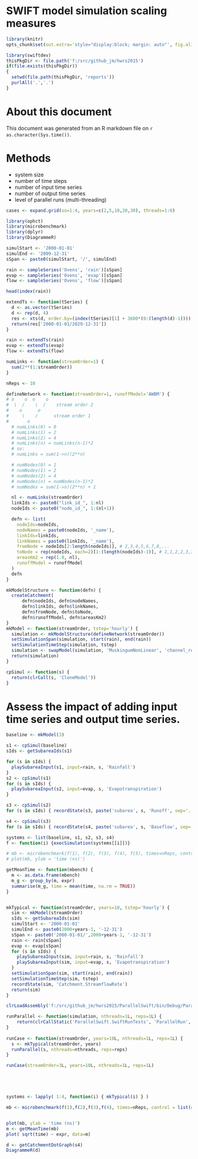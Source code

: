 SWIFT model simulation scaling measures
=================

```r
library(knitr)
opts_chunk$set(out.extra='style="display:block; margin: auto"', fig.align="center", fig.width=10, fig.height=8, dev='png')
```

```r
library(swiftdev)
thisPkgDir <- file.path('f:/src/github_jm/hwrs2015')
if(file.exists(thisPkgDir))
{
  setwd(file.path(thisPkgDir, 'reports'))
  purlAll('.','.')
}
```

# About this document

This document was generated from an R markdown file on `r as.character(Sys.time())`.

# Methods

* system size
* number of time steps
* number of input time series
* number of output time series
* level of parallel runs (multi-threading)

```r
cases <- expand.grid(so=1:4, years=c(2,5,10,20,30), threads=1:6)
```

```r
library(ophct)
library(microbenchmark)
library(dplyr)
library(DiagrammeR)
```

```r
simulStart <- '2000-01-01'
simulEnd <- '2009-12-31'
sSpan <- paste0(simulStart, '/', simulEnd)

rain <- sampleSeries('Ovens', 'rain')[sSpan]
evap <- sampleSeries('Ovens', 'evap')[sSpan]
flow <- sampleSeries('Ovens', 'flow')[sSpan]

head(index(rain))

extendTs <- function(tSeries) {
  d <- as.vector(tSeries)
  d <- rep(d, 4)
  res <- xts(d, order.by=(index(tSeries)[1] + 3600*(0:(length(d)-1))))
  return(res['2000-01-01/2029-12-31'])
}

rain <- extendTs(rain)
evap <- extendTs(evap)
flow <- extendTs(flow)

```

```r
numLinks <- function(streamOrder=1) {
  sum(2**(1:streamOrder))
}

nReps <- 10

defineNetwork <- function(streamOrder=1, runoffModel='AWBM') {
# o    o  o    o 
#  \  /    \  /    stream order 2
#    o      o
#     \    /      stream order 1
#       o
  # numLinks(0) = 0
  # numLinks(1) = 2
  # numLinks(2) = 4
  # numLinks(n) = numLinks(n-1)*2
  # so:
  # numLinks = sum(1->n)(2**n)

  # numNodes(0) = 1
  # numNodes(1) = 2
  # numNodes(2) = 4
  # numNodes(n) = numNodes(n-1)*2
  # numNodes = sum(1->n)(2**n) + 1

  nl <- numLinks(streamOrder)
  linkIds <- paste0("link_id_", 1:nl)
  nodeIds <- paste0("node_id_", 1:(nl+1))

  defn <- list(
    nodeIds=nodeIds,
    nodeNames = paste0(nodeIds, '_name'),
    linkIds=linkIds,
    linkNames = paste0(linkIds, '_name'),
    fromNode = nodeIds[2:length(nodeIds)], # 2,3,4,5,6,7,8,...
    toNode = rep(nodeIds, each=2)[1:(length(nodeIds)-1)], # 1,1,2,2,3,3,4,4...
    areasKm2 = rep(1.0, nl),
    runoffModel = runoffModel
  )
  defn
}

mkModelStructure <- function(defn) {
  createCatchment(
      defn$nodeIds, defn$nodeNames, 
      defn$linkIds, defn$linkNames, 
      defn$fromNode, defn$toNode, 
      defn$runoffModel, defn$areasKm2)
}
mkModel <- function(streamOrder, tstep='hourly') {
  simulation <- mkModelStructure(defineNetwork(streamOrder))
  setSimulationSpan(simulation, start(rain), end(rain))
  setSimulationTimeStep(simulation, tstep)
  simulation <- swapModel(simulation, 'MuskingumNonLinear', 'channel_routing')
  return(simulation)
}

cpSimul <- function(s) {
  return(clrCall(s, 'CloneModel'))
}
```
# Assess the impact of adding input time series and output time series.
```r

baseline <- mkModel(3) 

s1 <- cpSimul(baseline)
sIds <- getSubareaIds(s1)

for (s in sIds) {
  playSubareaInput(s1, input=rain, s, 'Rainfall')
}
s2 <- cpSimul(s1)
for (s in sIds) {
  playSubareaInput(s2, input=evap, s, 'Evapotranspiration')
}

s3 <- cpSimul(s2)
for (s in sIds) { recordState(s3, paste('subarea', s, 'Runoff', sep='.')) }

s4 <- cpSimul(s3)
for (s in sIds) { recordState(s4, paste('subarea', s, 'Baseflow', sep='.')) }

systems <- list(baseline, s1, s2, s3, s4)
f <- function(i) {execSimulation(systems[[i]])}

# mb <- microbenchmark(f(1), f(2), f(3), f(4), f(5), times=nReps, control = list(order='block'))
# plot(mb, ylab = 'time (ns)')

getMeanTime <- function(mbench) {
  m <- as.data.frame(mbench)
  m_g <- group_by(m, expr)
  summarise(m_g, time = mean(time, na.rm = TRUE))
}


mkTypical <- function(streamOrder, years=10, tstep='hourly') {
  sim <- mkModel(streamOrder) 
  sIds <- getSubareaIds(sim)
  simulStart <- '2000-01-01'
  simulEnd <- paste0(2000+years-1, '-12-31')
  sSpan <- paste0('2000-01-01/',2000+years-1, '-12-31')
  rain <- rain[sSpan]
  evap <- evap[sSpan]
  for (s in sIds) {
    playSubareaInput(sim, input=rain, s, 'Rainfall')
    playSubareaInput(sim, input=evap, s, 'Evapotranspiration')
  }
  setSimulationSpan(sim, start(rain), end(rain))
  setSimulationTimeStep(sim, tstep)
  recordState(sim, 'Catchment.StreamflowRate')
  return(sim)
}

clrLoadAssembly('f:/src/github_jm/hwrs2015/ParallelSwift/bin/Debug/ParallelSwift.dll')

runParallel <- function(simulation, nthreads=1L, reps=1L) {
	return(clrCallStatic('ParallelSwift.SwiftRunTests', 'ParallelRun', simulation, nthreads, reps))
}
		
runCase <- function(streamOrder, years=10L, nthreads=1L, reps=1L) {
  s <- mkTypical(streamOrder, years)
  runParallel(s, nthreads=nthreads, reps=reps)
}

runCase(streamOrder=3L, years=10L, nthreads=1L, reps=1L)





systems <- lapply( 1:4, function(i) { mkTypical(i) } )

mb <- microbenchmark(f(1),f(2),f(3),f(4), times=nReps, control = list(order='block'))


plot(mb, ylab = 'time (ns)')
m <- getMeanTime(mb)
plot( sqrt(time) ~ expr, data=m)

d <- getCatchmentDotGraph(s4)
DiagrammeR(d)
```
